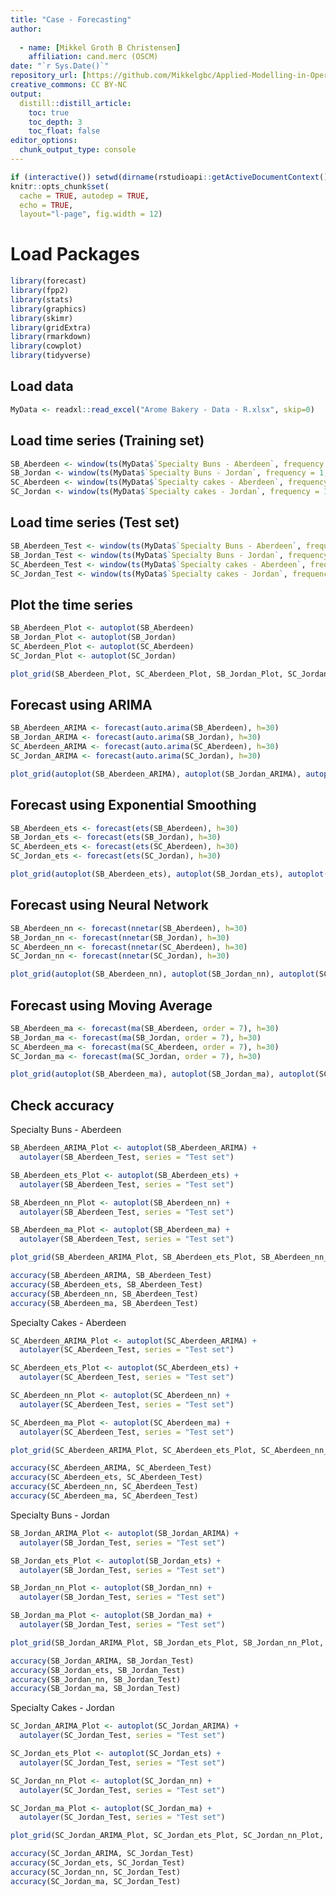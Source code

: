```yaml
---
title: "Case - Forecasting"
author:
    
  - name: [Mikkel Groth B Christensen]
    affiliation: cand.merc (OSCM)
date: "`r Sys.Date()`"
repository_url: [https://github.com/Mikkelgbc/Applied-Modelling-in-Operations-and-Supply-Chains.git]
creative_commons: CC BY-NC
output:
  distill::distill_article:
    toc: true
    toc_depth: 3
    toc_float: false
editor_options: 
  chunk_output_type: console
---
```


```r
if (interactive()) setwd(dirname(rstudioapi::getActiveDocumentContext()$path)) # set working dir to current file location
knitr::opts_chunk$set(
  cache = TRUE, autodep = TRUE,
  echo = TRUE, 
  layout="l-page", fig.width = 12)
```


# Load Packages

```r
library(forecast)
library(fpp2)
library(stats)
library(graphics)
library(skimr)
library(gridExtra)
library(rmarkdown)
library(cowplot)
library(tidyverse)
```


## Load data

```r
MyData <- readxl::read_excel("Arome Bakery - Data - R.xlsx", skip=0)
```


## Load time series (Training set)

```r
SB_Aberdeen <- window(ts(MyData$`Specialty Buns - Aberdeen`, frequency = 1, start = 1), end = 92)
SB_Jordan <- window(ts(MyData$`Specialty Buns - Jordan`, frequency = 1, start = 1), end = 92)
SC_Aberdeen <- window(ts(MyData$`Specialty cakes - Aberdeen`, frequency = 1, start = 1), end = 92)
SC_Jordan <- window(ts(MyData$`Specialty cakes - Jordan`, frequency = 1, start = 1), end = 92)
```


## Load time series (Test set)

```r
SB_Aberdeen_Test <- window(ts(MyData$`Specialty Buns - Aberdeen`, frequency = 1, start = 1), start = 93)
SB_Jordan_Test <- window(ts(MyData$`Specialty Buns - Jordan`, frequency = 1, start = 1), start = 93)
SC_Aberdeen_Test <- window(ts(MyData$`Specialty cakes - Aberdeen`, frequency = 1, start = 1), start = 93)
SC_Jordan_Test <- window(ts(MyData$`Specialty cakes - Jordan`, frequency = 1, start = 1), start = 93)
```


## Plot the time series

```r
SB_Aberdeen_Plot <- autoplot(SB_Aberdeen)
SB_Jordan_Plot <- autoplot(SB_Jordan)
SC_Aberdeen_Plot <- autoplot(SC_Aberdeen)
SC_Jordan_Plot <- autoplot(SC_Jordan)

plot_grid(SB_Aberdeen_Plot, SC_Aberdeen_Plot, SB_Jordan_Plot, SC_Jordan_Plot, ncol=2)
```


## Forecast using ARIMA

```r
SB_Aberdeen_ARIMA <- forecast(auto.arima(SB_Aberdeen), h=30)
SB_Jordan_ARIMA <- forecast(auto.arima(SB_Jordan), h=30)
SC_Aberdeen_ARIMA <- forecast(auto.arima(SC_Aberdeen), h=30)
SC_Jordan_ARIMA <- forecast(auto.arima(SC_Jordan), h=30)

plot_grid(autoplot(SB_Aberdeen_ARIMA), autoplot(SB_Jordan_ARIMA), autoplot(SC_Aberdeen_ARIMA), autoplot(SC_Jordan_ARIMA), ncol=2)
```


## Forecast using Exponential Smoothing

```r
SB_Aberdeen_ets <- forecast(ets(SB_Aberdeen), h=30)
SB_Jordan_ets <- forecast(ets(SB_Jordan), h=30)
SC_Aberdeen_ets <- forecast(ets(SC_Aberdeen), h=30)
SC_Jordan_ets <- forecast(ets(SC_Jordan), h=30)

plot_grid(autoplot(SB_Aberdeen_ets), autoplot(SB_Jordan_ets), autoplot(SC_Aberdeen_ets), autoplot(SC_Jordan_ets), ncol=2)
```


## Forecast using Neural Network

```r
SB_Aberdeen_nn <- forecast(nnetar(SB_Aberdeen), h=30)
SB_Jordan_nn <- forecast(nnetar(SB_Jordan), h=30)
SC_Aberdeen_nn <- forecast(nnetar(SC_Aberdeen), h=30)
SC_Jordan_nn <- forecast(nnetar(SC_Jordan), h=30)

plot_grid(autoplot(SB_Aberdeen_nn), autoplot(SB_Jordan_nn), autoplot(SC_Aberdeen_nn), autoplot(SC_Jordan_nn), ncol=2)
```

## Forecast using Moving Average

```r
SB_Aberdeen_ma <- forecast(ma(SB_Aberdeen, order = 7), h=30)
SB_Jordan_ma <- forecast(ma(SB_Jordan, order = 7), h=30)
SC_Aberdeen_ma <- forecast(ma(SC_Aberdeen, order = 7), h=30)
SC_Jordan_ma <- forecast(ma(SC_Jordan, order = 7), h=30)

plot_grid(autoplot(SB_Aberdeen_ma), autoplot(SB_Jordan_ma), autoplot(SC_Aberdeen_ma), autoplot(SC_Jordan_ma), ncol=2)
```


## Check accuracy

Specialty Buns - Aberdeen

```r

SB_Aberdeen_ARIMA_Plot <- autoplot(SB_Aberdeen_ARIMA) +
  autolayer(SB_Aberdeen_Test, series = "Test set")

SB_Aberdeen_ets_Plot <- autoplot(SB_Aberdeen_ets) +
  autolayer(SB_Aberdeen_Test, series = "Test set")

SB_Aberdeen_nn_Plot <- autoplot(SB_Aberdeen_nn) +
  autolayer(SB_Aberdeen_Test, series = "Test set")

SB_Aberdeen_ma_Plot <- autoplot(SB_Aberdeen_ma) +
  autolayer(SB_Aberdeen_Test, series = "Test set")

plot_grid(SB_Aberdeen_ARIMA_Plot, SB_Aberdeen_ets_Plot, SB_Aberdeen_nn_Plot, SB_Aberdeen_ma_Plot, ncol=2)

accuracy(SB_Aberdeen_ARIMA, SB_Aberdeen_Test)
accuracy(SB_Aberdeen_ets, SB_Aberdeen_Test)
accuracy(SB_Aberdeen_nn, SB_Aberdeen_Test)
accuracy(SB_Aberdeen_ma, SB_Aberdeen_Test)
```


Specialty Cakes - Aberdeen

```r
SC_Aberdeen_ARIMA_Plot <- autoplot(SC_Aberdeen_ARIMA) +
  autolayer(SC_Aberdeen_Test, series = "Test set")

SC_Aberdeen_ets_Plot <- autoplot(SC_Aberdeen_ets) +
  autolayer(SC_Aberdeen_Test, series = "Test set")

SC_Aberdeen_nn_Plot <- autoplot(SC_Aberdeen_nn) +
  autolayer(SC_Aberdeen_Test, series = "Test set")

SC_Aberdeen_ma_Plot <- autoplot(SC_Aberdeen_ma) +
  autolayer(SC_Aberdeen_Test, series = "Test set")

plot_grid(SC_Aberdeen_ARIMA_Plot, SC_Aberdeen_ets_Plot, SC_Aberdeen_nn_Plot, SC_Aberdeen_ma_Plot, ncol=2)

accuracy(SC_Aberdeen_ARIMA, SC_Aberdeen_Test)
accuracy(SC_Aberdeen_ets, SC_Aberdeen_Test)
accuracy(SC_Aberdeen_nn, SC_Aberdeen_Test)
accuracy(SC_Aberdeen_ma, SC_Aberdeen_Test)
```


Specialty Buns - Jordan

```r
SB_Jordan_ARIMA_Plot <- autoplot(SB_Jordan_ARIMA) +
  autolayer(SB_Jordan_Test, series = "Test set")

SB_Jordan_ets_Plot <- autoplot(SB_Jordan_ets) +
  autolayer(SB_Jordan_Test, series = "Test set")

SB_Jordan_nn_Plot <- autoplot(SB_Jordan_nn) +
  autolayer(SB_Jordan_Test, series = "Test set")

SB_Jordan_ma_Plot <- autoplot(SB_Jordan_ma) +
  autolayer(SB_Jordan_Test, series = "Test set")

plot_grid(SB_Jordan_ARIMA_Plot, SB_Jordan_ets_Plot, SB_Jordan_nn_Plot, SB_Jordan_ma_Plot, ncol=2)

accuracy(SB_Jordan_ARIMA, SB_Jordan_Test)
accuracy(SB_Jordan_ets, SB_Jordan_Test)
accuracy(SB_Jordan_nn, SB_Jordan_Test)
accuracy(SB_Jordan_ma, SB_Jordan_Test)
```


Specialty Cakes - Jordan

```r
SC_Jordan_ARIMA_Plot <- autoplot(SC_Jordan_ARIMA) +
  autolayer(SC_Jordan_Test, series = "Test set")

SC_Jordan_ets_Plot <- autoplot(SC_Jordan_ets) +
  autolayer(SC_Jordan_Test, series = "Test set")

SC_Jordan_nn_Plot <- autoplot(SC_Jordan_nn) +
  autolayer(SC_Jordan_Test, series = "Test set")

SC_Jordan_ma_Plot <- autoplot(SC_Jordan_ma) +
  autolayer(SC_Jordan_Test, series = "Test set")

plot_grid(SC_Jordan_ARIMA_Plot, SC_Jordan_ets_Plot, SC_Jordan_nn_Plot, SC_Jordan_ma_Plot, ncol=2)

accuracy(SC_Jordan_ARIMA, SC_Jordan_Test)
accuracy(SC_Jordan_ets, SC_Jordan_Test)
accuracy(SC_Jordan_nn, SC_Jordan_Test)
accuracy(SC_Jordan_ma, SC_Jordan_Test)
```

